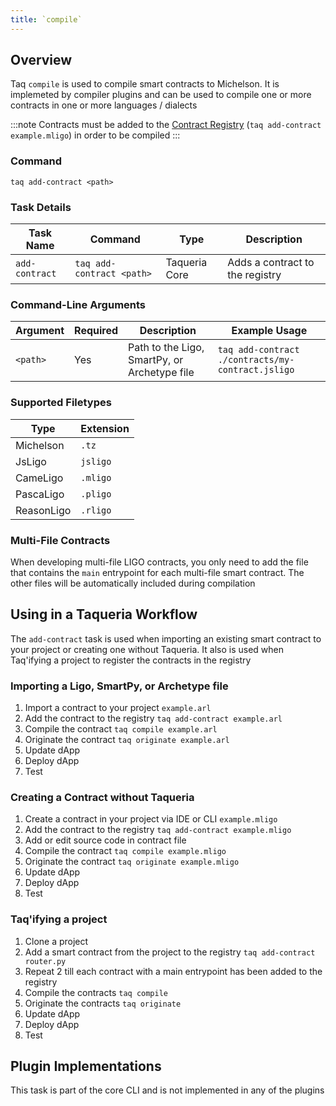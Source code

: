 ```yaml
---
title: `compile`
---
```


## Overview

Taq `compile` is used to compile smart contracts to Michelson. It is implemeted by compiler plugins and can be used to compile one or more contracts in one or more languages / dialects

:::note
Contracts must be added to the [Contract Registry](/docs/tasks/add-contract) (`taq add-contract example.mligo`) in order to be compiled
:::

### Command

```shell
taq add-contract <path> 
```

### Task Details

| Task Name      | Command                       | Type           | Description                     | 
| -------------- | ----------------------------- | -------------- | ------------------------------- |
| `add-contract` | `taq add-contract <path> `    | Taqueria Core  | Adds a contract to the registry |

### Command-Line Arguments

| Argument       | Required | Description                                  | Example Usage                                     |
| -------------- | -------- | -------------------------------------------- | ------------------------------------------------- |
| `<path>`       | Yes      | Path to the Ligo, SmartPy, or Archetype file | `taq add-contract ./contracts/my-contract.jsligo` |

### Supported Filetypes

| Type             | Extension  |
| ---------------- | ---------- |
| Michelson        | `.tz`      |
| JsLigo           | `jsligo`   |
| CameLigo         | `.mligo`   |
| PascaLigo        | `.pligo`   |     
| ReasonLigo       | `.rligo`   |

### Multi-File Contracts

When developing multi-file LIGO contracts, you only need to add the file that contains the `main` entrypoint for each multi-file smart contract. The other files will be automatically included during compilation

## Using in a Taqueria Workflow

The `add-contract` task is used when importing an existing smart contract to your project or creating one without Taqueria.  It also is used when Taq'ifying a project to register the contracts in the registry

### Importing a Ligo, SmartPy, or Archetype file

1. Import a contract to your project `example.arl`
2. Add the contract to the registry `taq add-contract example.arl`
3. Compile the contract `taq compile example.arl`
4. Originate the contract `taq originate example.arl`
5. Update dApp
6. Deploy dApp
7. Test

### Creating a Contract without Taqueria 

1. Create a contract in your project via IDE or CLI `example.mligo`
2. Add the contract to the registry `taq add-contract example.mligo`
3. Add or edit source code in contract file
4. Compile the contract `taq compile example.mligo`
5. Originate the contract `taq originate example.mligo`
6. Update dApp
7. Deploy dApp
8. Test

### Taq'ifying a project

1. Clone a project
2. Add a smart contract from the project to the registry `taq add-contract router.py`
3. Repeat 2 till each contract with a main entrypoint has been added to the registry
4. Compile the contracts `taq compile`
5. Originate the contracts `taq originate`
6. Update dApp
7. Deploy dApp
8. Test



## Plugin Implementations

This task is part of the core CLI and is not implemented in any of the plugins
